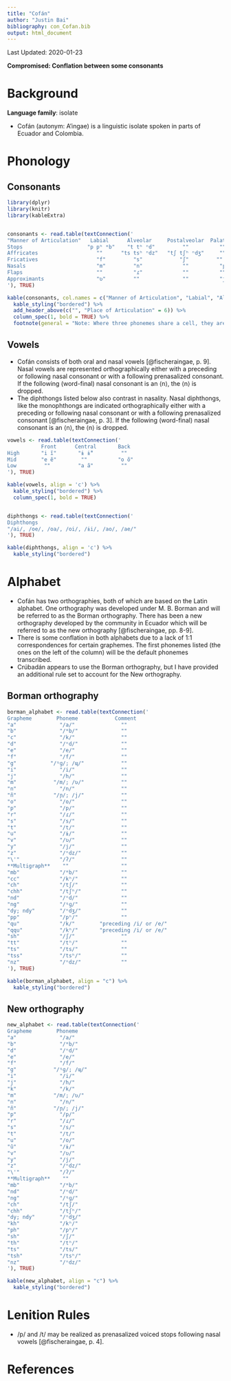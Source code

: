 ```yaml
---
title: "Cofán"
author: "Justin Bai"
bibliography: con_Cofan.bib
output: html_document
---
```


Last Updated: 2020-01-23

**Compromised: Conflation between some consonants**

# Background

**Language family**: isolate

* Cofán (autonym: A'ingae) is a linguistic isolate spoken in parts of Ecuador and Colombia.

# Phonology

## Consonants

```r

library(dplyr)
library(knitr)
library(kableExtra)


consonants <- read.table(textConnection('
"Manner of Articulation"   Labial      Alveolar     Postalveolar  Palatal    Velar     Glottal
Stops                     "p pʰ ᵐb"    "t tʰ ⁿd"         ""          ""    "k kʰ ᵑɡ"     "ʔ"
Affricates                   ""      "ts tsʰ ⁿdz"   "tʃ tʃʰ ⁿdʒ"     ""       ""         ""
Fricatives                   "f"         "s"            "ʃ"         ""       ""         "h"
Nasals                       "m"         "n"             ""          "ɲ"      ""         ""
Flaps                        ""          "ɾ"             ""          ""       ""         ""
Approximants                 "ʋ"         ""              ""          "j"      "ɰ"        ""
'), TRUE)

kable(consonants, col.names = c("Manner of Articulation", "Labial", "Alveolar", "Postalveolar", "Palatal", "Velar", "Glottal"), align = 'c') %>%
  kable_styling("bordered") %>%
  add_header_above(c("", "Place of Articulation" = 6)) %>%
  column_spec(1, bold = TRUE) %>%
  footnote(general = "Note: Where three phonemes share a cell, they are ordered voiceless, aspirated, and prenasalized.", general_title = "")
```  


## Vowels

* Cofán consists of both oral and nasal vowels [@fischeraingae, p. 9]. Nasal vowels are represented orthographically either with a preceding or following nasal consonant or with a following prenasalized consonant. If the following (word-final) nasal consonant is an ⟨n⟩, the ⟨n⟩ is dropped.
* The diphthongs listed below also contrast in nasality. Nasal diphthongs, like the monophthongs are indicated orthographically either with a preceding or following nasal consonant or with a following prenasalized consonant [@fischeraingae, p. 3]. If the following (word-final) nasal consonant is an ⟨n⟩, the ⟨n⟩ is dropped.

```r

vowels <- read.table(textConnection('
           Front      Central       Back
High       "i ĩ"       "ɨ ɨ̃"         ""
Mid        "e ẽ"        ""          "o õ"
Low         ""         "a ã"         ""
'), TRUE)

kable(vowels, align = 'c') %>%
  kable_styling("bordered") %>%
  column_spec(1, bold = TRUE)


diphthongs <- read.table(textConnection('
Diphthongs
"/ai/, /oe/, /oa/, /oi/, /ɨi/, /ao/, /ae/"
'), TRUE)

kable(diphthongs, align = 'c') %>%
  kable_styling("bordered")
```

# Alphabet

* Cofán has two orthographies, both of which are based on the Latin alphabet. One orthography was developed under M. B. Borman and will be referred to as the Borman orthography. There has been a new orthography developed by the community in Ecuador which will be referred to as the new orthography [@fischeraingae, pp. 8-9].
* There is some conflation in both alphabets due to a lack of 1:1 correspondences for certain graphemes. The first phonemes listed (the ones on the left of the column) will be the default phonemes transcribed.
* Crúbadán appears to use the Borman orthography, but I have provided an additional rule set to account for the New orthography.

## Borman orthography

```r

borman_alphabet <- read.table(textConnection('
Grapheme        Phoneme            Comment
"a"              "/a/"               ""
"b"              "/ᵐb/"              ""
"c"              "/k/"               ""
"d"              "/ⁿd/"              ""
"e"              "/e/"               ""
"f"              "/f/"               ""
"g"           "/ᵑɡ/; /ɰ/"            ""
"i"              "/i/"               ""
"j"              "/h/"               ""
"m"            "/m/; /ʋ/"            ""
"n"              "/n/"               ""
"ñ"            "/ɲ/; /j/"            ""
"o"              "/o/"               ""
"p"              "/p/"               ""
"r"              "/ɾ/"               ""
"s"              "/s/"               ""
"t"              "/t/"               ""
"u"              "/ɨ/"               ""
"v"              "/ʋ/"               ""
"y"              "/j/"               ""
"z"              "/ⁿdz/"             ""
"\'"             "/ʔ/"               ""
**Multigraph**    ""                 ""
"mb"             "/ᵐb/"              ""
"cc"             "/kʰ/"              ""
"ch"             "/tʃ/"              ""
"chh"            "/tʃʰ/"             ""
"nd"             "/ⁿd/"              ""
"ng"             "/ᵑɡ/"              ""
"dy; ndy"        "/ⁿdʒ/"             ""
"pp"             "/pʰ/"              ""
"qu"             "/k/"        "preceding /i/ or /e/"
"qqu"            "/kʰ/"       "preceding /i/ or /e/"
"sh"             "/ʃ/"               ""
"tt"             "/tʰ/"              ""
"ts"             "/ts/"              ""
"tss"            "/tsʰ/"             ""
"nz"             "/ⁿdz/"             ""
'), TRUE)

kable(borman_alphabet, align = "c") %>%
  kable_styling("bordered")
```

## New orthography

```r

new_alphabet <- read.table(textConnection('
Grapheme        Phoneme
"a"              "/a/"
"b"              "/ᵐb/"
"d"              "/ⁿd/"
"e"              "/e/"
"f"              "/f/"
"g"            "/ᵑɡ/; /ɰ/"
"i"              "/i/"
"j"              "/h/"
"k"              "/k/"
"m"            "/m/; /ʋ/"
"n"              "/n/"
"ñ"            "/ɲ/; /j/"
"p"              "/p/"
"r"              "/ɾ/"
"s"              "/s/"
"t"              "/t/"
"u"              "/o/"
"û"              "/ɨ/"
"v"              "/ʋ/"
"y"              "/j/"
"z"              "/ⁿdz/"
"\'"             "/ʔ/"
**Multigraph**    ""
"mb"             "/ᵐb/"              
"nd"             "/ⁿd/"              
"ng"             "/ᵑɡ/"              
"ch"             "/tʃ/"
"chh"            "/tʃʰ/"
"dy; ndy"        "/ⁿdʒ/"
"kh"             "/kʰ/"
"ph"             "/pʰ/"
"sh"             "/ʃ/"
"th"             "/tʰ/"
"ts"             "/ts/"
"tsh"            "/tsʰ/"
"nz"             "/ⁿdz/"
'), TRUE)

kable(new_alphabet, align = "c") %>%
  kable_styling("bordered")
```

# Lenition Rules

* /p/ and /t/ may be realized as prenasalized voiced stops following nasal vowels [@fischeraingae, p. 4].

# References
